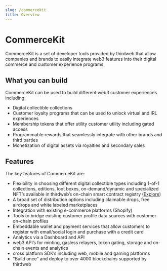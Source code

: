 ```yaml
---
slug: /commercekit
title: Overview
---
```


# CommerceKit

CommerceKit is a set of developer tools provided by thirdweb
that allow companies and brands to easily integrate web3 features
into their digital commerce and customer experience programs.

## What you can build

CommerceKit can be used to build different web3 customer experiences including:

- Digital collectible collections
- Customer loyalty programs that can be used to unlock virtual and IRL experiences
- Membership tokens that offer utility customer utility including gated access
- Programmable rewards that seamlessly integrate with other brands and third parties
- Monetization of digital assets via royalties and secondary sales

## Features

The key features of CommerceKit are:

- Flexibility in choosing different digital collectible types including 1-of-1 collections, editions, loot boxes, on-demand/dynamic and specialized NFT’s available in thirdweb’s on-chain smart contract registry ([Explore](https://thirdweb.com/explore))
- A broad set of distribution options including claimable drops, free airdrops and white labeled marketplaces
- Integration with existing e-commerce platforms (Shopify)
- Tools to bridge existing customer profile data sources with customer on-chain profiles
- Embeddable wallet and payment services that allow customers to register with email/social login and purchase with a credit card
- Analytics via a Dashboard and API
- web3 API’s for minting, gasless relayers, token gating, storage and on-chain events and analytics
- cross platform SDK’s including web, mobile and gaming platforms
- “Build once” and deploy to over 4000 blockchains supported by thirdweb
